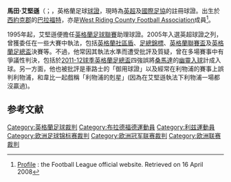 {{noteTA
|G1=Football
|G2=EPL
|G3=FAcup
|1=zh-hans:马丁·阿特金森;zh-hant:馬田·艾堅遜;
|2=zh-hans:阿特金森;zh-hant:艾堅遜;
|3=zh-hans:马丁;zh-hant:馬田;
}}
{{Infobox football official
| name = 馬田·艾堅遜<br>Martin Atkinson
| fullname = Martin Atkinson
| Nickname = 
| image = Austria vs. Russia 20141115 (105).jpg
| caption = 2014年10月的阿特金森
| birth_date  = {{birth date and age|1971|3|31|df=y}}
| birth_place = {{ENG}}[[西約克郡|西約克郡]][[巴拉福特|巴拉福特]]
| death_date  =
| death_place =
| otheroccupation =
| years1              = 1998–2000
| league1             = [[英格蘭足球聯賽|足球聯賽]]
| role1               = [[助理球證|助理球證]]
| years2              = 2000–2003
| league2             = [[英超|英超]]
| role2               = 助理球證
| years3              = 2002–2003
| league3             = [[英議聯|英議聯]]
| role3               = [[球證|球證]]
| years4              = 2003–2005
| league4             = 足球聯賽
| role4               = 球證
| years5              = 2005–
| league5             = 英超
| role5               = 球證
| internationalyears1 = 2006–
| confederation1      = [[國際足協球證|國際足協球證]]
| internationalrole1  = 球證
}}
'''馬田·艾堅遜'''（{{lang-en|Martin Atkinson}}；{{bd|1971年|3月31日}}，英格蘭足球[[球證|球證]]，現時為[[英超|英超]]及[[國際足協|國際足協]]的註冊球證。出生於[[西約克郡|西約克郡]]的[[巴拉福特|巴拉福特]]，亦是[[West_Riding_County_Football_Association|West Riding County Football Association]]成員<ref>[http://www.football-league.premiumtv.co.uk/page/RefereeProfilesDetail/0,,10794~628215,00.html Profile] {{webarchive|url=https://web.archive.org/web/20080115195943/http://www.football-league.premiumtv.co.uk/page/RefereeProfilesDetail/0%2C%2C10794~628215%2C00.html |date=2008-01-15 }}: the Football League official website. Retrieved on 16 April 2008</ref>。

1995年起，艾堅遜便擔任[[英格蘭足球聯賽|英格蘭足球聯賽]]助理球證。2005年入選英超球證之列，曾獲委任在一些大賽中執法，包括[[英格蘭社區盾|英格蘭社區盾]]、[[足總錦標|足總錦標]]、[[英格蘭聯賽盃|英格蘭聯賽盃]]及[[英格蘭足總盃|英格蘭足總盃]]決賽等。不過，他常因其執法水準而遭受批評及質疑，曾在多場賽事中有爭議性判決，包括於[[2011-12球季英格蘭足總盃|2011-12球季英格蘭足總盃]]四強誤將[[桑馬達|桑馬達]]的[[幽靈入球|幽靈入球]]計成入球。另一方面，他也被批評是車路士的「御用球證」以及經常在利物浦的賽事上誤判利物浦，和韋比一起戲稱「利物浦的剋星」(因為在艾堅遜執法下利物浦一場都沒贏過)。

==参考文献==
{{reflist}}

{{英超球證}}

{{DEFAULTSORT:Atkinson, Martin}}
[[Category:英格蘭足球裁判|Category:英格蘭足球裁判]]
[[Category:布拉德福德運動員|Category:布拉德福德運動員]]
[[Category:利兹運動員|Category:利兹運動員]]
[[Category:欧洲足球锦标赛裁判|Category:欧洲足球锦标赛裁判]]
[[Category:欧洲冠军联赛裁判|Category:欧洲冠军联赛裁判]]
[[Category:欧洲联赛裁判|Category:欧洲联赛裁判]]